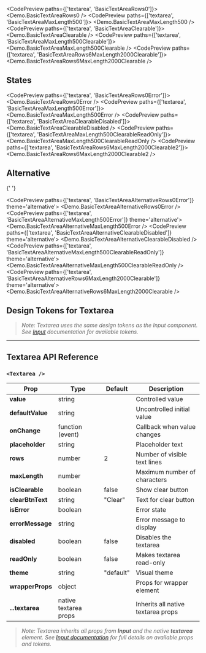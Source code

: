 
<CodePreview paths={['textarea', 'BasicTextAreaRows0']}>
  <Demo.BasicTextAreaRows0 />
</CodePreview>
<CodePreview paths={['textarea', 'BasicTextAreaMaxLength500']}>
  <Demo.BasicTextAreaMaxLength500 />
</CodePreview>
<CodePreview paths={['textarea', 'BasicTextAreaClearable']}>
  <Demo.BasicTextAreaClearable />
</CodePreview>
<CodePreview paths={['textarea', 'BasicTextAreaMaxLength500Clearable']}>
  <Demo.BasicTextAreaMaxLength500Clearable />
</CodePreview>
<CodePreview paths={['textarea', 'BasicTextAreaRows6MaxLength2000Clearable']}>
  <Demo.BasicTextAreaRows6MaxLength2000Clearable />
</CodePreview>

## States

<CodePreview paths={['textarea', 'BasicTextAreaRows0Error']}>
  <Demo.BasicTextAreaRows0Error />
</CodePreview>
<CodePreview paths={['textarea', 'BasicTextAreaMaxLength500Error']}>
  <Demo.BasicTextAreaMaxLength500Error />
</CodePreview>
<CodePreview paths={['textarea', 'BasicTextAreaClearableDisabled']}>
  <Demo.BasicTextAreaClearableDisabled />
</CodePreview>
<CodePreview paths={['textarea', 'BasicTextAreaMaxLength500ClearableReadOnly']}>
  <Demo.BasicTextAreaMaxLength500ClearableReadOnly />
</CodePreview>
<CodePreview paths={['textarea', 'BasicTextAreaRows6MaxLength2000Clearable2']}>
  <Demo.BasicTextAreaRows6MaxLength2000Clearable2 />
</CodePreview>

## Alternative

{' '}

<CodePreview paths={['textarea', 'BasicTextAreaAlternativeRows0Error']} theme='alternative'>
  <Demo.BasicTextAreaAlternativeRows0Error />
</CodePreview>
<CodePreview paths={['textarea', 'BasicTextAreaAlternativeMaxLength500Error']} theme='alternative'>
  <Demo.BasicTextAreaAlternativeMaxLength500Error />
</CodePreview>
<CodePreview paths={['textarea', 'BasicTextAreaAlternativeClearableDisabled']} theme='alternative'>
  <Demo.BasicTextAreaAlternativeClearableDisabled />
</CodePreview>
<CodePreview paths={['textarea', 'BasicTextAreaAlternativeMaxLength500ClearableReadOnly']} theme='alternative'>
  <Demo.BasicTextAreaAlternativeMaxLength500ClearableReadOnly />
</CodePreview>
<CodePreview paths={['textarea', 'BasicTextAreaAlternativeRows6MaxLength2000Clearable']} theme='alternative'>
  <Demo.BasicTextAreaAlternativeRows6MaxLength2000Clearable />
</CodePreview>

## Design Tokens for Textarea

> _Note: Textarea uses the same design tokens as the Input component. See [Input](../base-input/dev) documentation for available tokens._

---

## Textarea API Reference

### `<Textarea />`

| **Prop**         | **Type**              | **Default** | **Description**                    |
| ---------------- | --------------------- | ----------- | ---------------------------------- |
| **value**        | string                |             | Controlled value                   |
| **defaultValue** | string                |             | Uncontrolled initial value         |
| **onChange**     | function (event)      |             | Callback when value changes        |
| **placeholder**  | string                |             | Placeholder text                   |
| **rows**         | number                | 2           | Number of visible text lines       |
| **maxLength**    | number                |             | Maximum number of characters       |
| **isClearable**  | boolean               | false       | Show clear button                  |
| **clearBtnText** | string                | "Clear"     | Text for clear button              |
| **isError**      | boolean               |             | Error state                        |
| **errorMessage** | string                |             | Error message to display           |
| **disabled**     | boolean               | false       | Disables the textarea              |
| **readOnly**     | boolean               | false       | Makes textarea read-only           |
| **theme**        | string                | "default"   | Visual theme                       |
| **wrapperProps** | object                |             | Props for wrapper element          |
| **...textarea**  | native textarea props |             | Inherits all native textarea props |

> _Note: Textarea inherits all props from **Input** and the native **textarea** element. See [Input documentation](../base-input/dev) for full details on available props and tokens._
